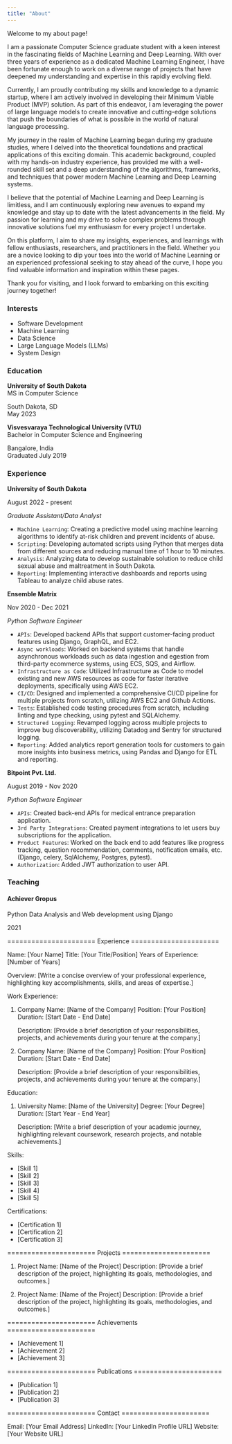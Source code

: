 ```yaml
---
title: "About"
---
```


Welcome to my about page!

I am a passionate Computer Science graduate student with a keen interest in the fascinating fields of Machine Learning and Deep Learning. With over three years of experience as a dedicated Machine Learning Engineer, I have been fortunate enough to work on a diverse range of projects that have deepened my understanding and expertise in this rapidly evolving field.

Currently, I am proudly contributing my skills and knowledge to a dynamic startup, where I am actively involved in developing their Minimum Viable Product (MVP) solution. As part of this endeavor, I am leveraging the power of large language models to create innovative and cutting-edge solutions that push the boundaries of what is possible in the world of natural language processing.

My journey in the realm of Machine Learning began during my graduate studies, where I delved into the theoretical foundations and practical applications of this exciting domain. This academic background, coupled with my hands-on industry experience, has provided me with a well-rounded skill set and a deep understanding of the algorithms, frameworks, and techniques that power modern Machine Learning and Deep Learning systems.

I believe that the potential of Machine Learning and Deep Learning is limitless, and I am continuously exploring new avenues to expand my knowledge and stay up to date with the latest advancements in the field. My passion for learning and my drive to solve complex problems through innovative solutions fuel my enthusiasm for every project I undertake.

On this platform, I aim to share my insights, experiences, and learnings with fellow enthusiasts, researchers, and practitioners in the field. Whether you are a novice looking to dip your toes into the world of Machine Learning or an experienced professional seeking to stay ahead of the curve, I hope you find valuable information and inspiration within these pages.

Thank you for visiting, and I look forward to embarking on this exciting journey together!


### Interests

- Software Development
- Machine Learning
- Data Science
- Large Language Models (LLMs)
- System Design

### Education

::: {.d-flex .justify-content-between}
::: {}
**University of South Dakota**  
MS in Computer Science  
:::
::: {.text-end}
South Dakota, SD  
May 2023
:::
:::


::: {.d-flex .justify-content-between}
::: {}
**Visvesvaraya Technological University (VTU)**  
Bachelor in Computer Science and Engineering
:::
::: {.text-end}
Bangalore, India  
Graduated July 2019
:::
:::

### Experience

::: {.d-flex .justify-content-between}
::: {}
**University of South Dakota**  
:::
::: {.text-end}
August 2022 - present
:::
:::
*Graduate Assistant/Data Analyst*

- <code>Machine Learning</code>: Creating a predictive model using machine learning algorithms to identify at-risk children
and prevent incidents of abuse.
- <code>Scripting</code>: Developing automated scripts using Python that merges data from different sources and reducing
manual time of 1 hour to 10 minutes.
- <code>Analysis</code>: Analyzing data to develop sustainable solution to reduce child sexual abuse and maltreatment in
South Dakota.
- <code>Reporting</code>: Implementing interactive dashboards and reports using Tableau to analyze child abuse rates.

::: {.d-flex .justify-content-between}
::: {}
**Ensemble Matrix**  
:::
::: {.text-end}
Nov 2020 - Dec 2021
:::
:::
*Python Software Engineer*

- <code>APIs</code>: Developed backend APIs that support customer-facing product features using Django, GraphQL, and EC2.
- <code>Async workloads</code>: Worked on backend systems that handle asynchronous workloads such as data ingestion
and egestion from third-party ecommerce systems, using ECS, SQS, and Airflow.
- <code>Infrastructure as Code</code>: Utilized Infrastructure as Code to model existing and new AWS resources as code for
faster iterative deployments, specifically using AWS EC2.
- <code>CI/CD</code>: Designed and implemented a comprehensive CI/CD pipeline for multiple projects from scratch, utilizing
AWS EC2 and Github Actions.
- <code>Tests</code>: Established code testing procedures from scratch, including linting and type checking, using pytest and
SQLAlchemy.
- <code>Structured Logging</code>: Revamped logging across multiple projects to improve bug discoverability, utilizing
Datadog and Sentry for structured logging.
- <code>Reporting</code>: Added analytics report generation tools for customers to gain more insights into business metrics,
using Pandas and Django for ETL and reporting.

::: {.d-flex .justify-content-between}
::: {}
**Bitpoint Pvt. Ltd.**  
:::
::: {.text-end}
August 2019 - Nov 2020
:::
:::
*Python Software Engineer*

- <code>APIs</code>: Created back-end APIs for medical entrance preparation application.
- <code>3rd Party Integrations</code>: Created payment integrations to let users buy subscriptions for the application.
- <code>Product Features</code>: Worked on the back end to add features like progress tracking, question recommendation,
comments, notification emails, etc. (Django, celery, SqlAlchemy, Postgres, pytest).
- <code>Authorization</code>: Added JWT authorization to user API.


### Teaching

#### Achiever Gropus
::: {.d-flex .justify-content-between}
::: {}
Python Data Analysis and Web development using Django
:::
::: {.text-end}
2021
:::
:::


======================
    Experience
======================

Name: [Your Name]
Title: [Your Title/Position]
Years of Experience: [Number of Years]

Overview:
[Write a concise overview of your professional experience, highlighting key accomplishments, skills, and areas of expertise.]

Work Experience:

1. Company Name: [Name of the Company]
   Position: [Your Position]
   Duration: [Start Date - End Date]

   Description:
   [Provide a brief description of your responsibilities, projects, and achievements during your tenure at the company.]

2. Company Name: [Name of the Company]
   Position: [Your Position]
   Duration: [Start Date - End Date]

   Description:
   [Provide a brief description of your responsibilities, projects, and achievements during your tenure at the company.]

Education:

1. University Name: [Name of the University]
   Degree: [Your Degree]
   Duration: [Start Year - End Year]

   Description:
   [Write a brief description of your academic journey, highlighting relevant coursework, research projects, and notable achievements.]

Skills:

- [Skill 1]
- [Skill 2]
- [Skill 3]
- [Skill 4]
- [Skill 5]

Certifications:

- [Certification 1]
- [Certification 2]
- [Certification 3]

======================
    Projects
======================

1. Project Name: [Name of the Project]
   Description:
   [Provide a brief description of the project, highlighting its goals, methodologies, and outcomes.]

2. Project Name: [Name of the Project]
   Description:
   [Provide a brief description of the project, highlighting its goals, methodologies, and outcomes.]

======================
    Achievements
======================

- [Achievement 1]
- [Achievement 2]
- [Achievement 3]

======================
    Publications
======================

- [Publication 1]
- [Publication 2]
- [Publication 3]

======================
    Contact
======================

Email: [Your Email Address]
LinkedIn: [Your LinkedIn Profile URL]
Website: [Your Website URL]


